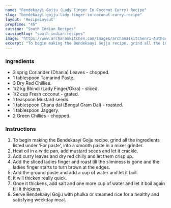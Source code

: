 ---
name: "Bendekaayi Gojju (Lady Finger In Coconut Curry) Recipe"
slug: "bendekaayi-gojju-lady-finger-in-coconut-curry-recipe"
layout: 'RecipeLayout'
prepTime: "45"
cuisine: "South Indian Recipes"
cuisineSlug: "south-indian-recipes"
image: "https://www.archanaskitchen.com/images/archanaskitchen/1-Author/Madhuri_Aggarwal/Bendekaayi_Gojju.jpg"
excerpt: "To begin making the Bendekaayi Gojju recipe, grind all the ingredients listed under ‘For paste, into a smooth paste in a mixer grinder"
---

### Ingredients

- 3 sprig Coriander (Dhania) Leaves - chopped.
- 1 tablespoon Tamarind Paste.
- 3 Dry Red Chillies.
- 1/2 kg Bhindi (Lady Finger/Okra) - sliced.
- 1/2 cup Fresh coconut - grated.
- 1 teaspoon Mustard seeds.
- 1 tablespoon Chana dal (Bengal Gram Dal) - roasted.
- 1 tablespoon Jaggery.
- 2 Green Chillies - chopped.

### Instructions

1. To begin making the Bendekaayi Gojju recipe, grind all the ingredients listed under ‘For paste', into a smooth paste in a mixer grinder.
1. Heat oil in a wide pan, add mustard seeds and let it crackle.
1. Add curry leaves and dry red chilly and let them crisp up.
1. Add the sliced ladies finger and roast till the sliminess is gone and the ladies finger starts to turn brown at the edges.
1. Add the ground paste and add a cup of water and let it boil.
1. It will thicken really quick.
1. Once it thickens, add salt and one more cup of water and let it boil again till it thickens.
1. Serve Bendekaayi Gojju with phulka or steamed rice for a healthy and satisfying weekday meal.
